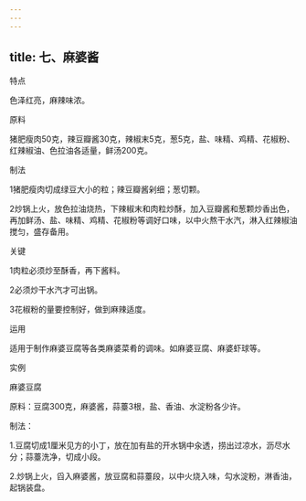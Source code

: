 ```yaml
---
---
---
```

title: 七、麻婆酱
---






特点

色泽红亮，麻辣味浓。

原料

猪肥瘦肉50克，辣豆瓣酱30克，辣椒末5克，葱5克，盐、味精、鸡精、花椒粉、红辣椒油、色拉油各适量，鲜汤200克。

制法

1猪肥瘦肉切成绿豆大小的粒；辣豆瓣酱剁细；葱切颗。

2炒锅上火，放色拉油烧热，下辣椒末和肉粒炒酥，加入豆瓣酱和葱颗炒香出色，再加鲜汤、盐、味精、鸡精、花椒粉等调好口味，以中火熬干水汽，淋入红辣椒油搅匀，盛存备用。



关键

1肉粒必须炒至酥香，再下酱料。

2必须炒干水汽才可出锅。

3花椒粉的量要控制好，做到麻辣适度。

运用

适用于制作麻婆豆腐等各类麻婆菜肴的调味。如麻婆豆腐、麻婆虾球等。

实例

麻婆豆腐

原料：豆腐300克，麻婆酱，蒜薹3根，盐、香油、水淀粉各少许。

制法：

1.豆腐切成1厘米见方的小丁，放在加有盐的开水锅中汆透，捞出过凉水，沥尽水分；蒜薹洗净，切成小段。

2.炒锅上火，舀入麻婆酱，放豆腐和蒜薹段，以中火烧入味，勾水淀粉，淋香油，起锅装盘。